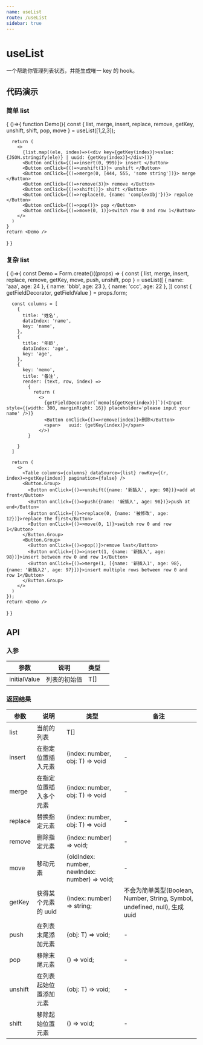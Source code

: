 ```yaml
---
name: useList
route: /useList
sidebar: true
---
```



# useList

一个帮助你管理列表状态，并能生成唯一 key 的 hook。

## 代码演示

### 简单 list

<Playground>
{
  ()=>{
    function Demo(){
      const { list, merge, insert, replace, remove, getKey, unshift, shift, pop, move } = useList([1,2,3]);

      return (
        <>
          {list.map((ele, index)=>(<div key={getKey(index)}>value: {JSON.stringify(ele)} | uuid: {getKey(index)}</div>))}
          <Button onClick={()=>insert(0, 999)}> insert </Button>
          <Button onClick={()=>unshift(1)}> unshift </Button>
          <Button onClick={()=>merge(0, [444, 555, 'some string'])}> merge </Button>
          <Button onClick={()=>remove(3)}> remove </Button>
          <Button onClick={()=>shift()}> shift </Button>
          <Button onClick={()=>replace(0, {name: 'complexObj'})}> repalce </Button>
          <Button onClick={()=>pop()}> pop </Button>
          <Button onClick={()=>move(0, 1)}>switch row 0 and row 1</Button>
        </>
      )
    }
    return <Demo />
  }
}
</Playground>

### 复杂 list

<Playground>
{
  ()=>{
    const Demo = Form.create()((props) => {
      const { list, merge, insert, replace, remove, getKey, move, push, unshift, pop } = useList([
        { name: 'aaa', age: 24 },
        { name: 'bbb', age: 23 },
        { name: 'ccc', age: 22 },
      ])
      const { getFieldDecorator, getFieldValue } = props.form;

      const columns = [
        {
          title: '姓名',
          dataIndex: 'name',
          key: 'name',
        },
        {
          title: '年龄',
          dataIndex: 'age',
          key: 'age',
        },
        {
          key: 'memo',
          title: '备注',
          render: (text, row, index) => 
            {
              return (
                <>
                  {getFieldDecorator(`memo[${getKey(index)}]`)(<Input style={{width: 300, marginRight: 16}} placeholder='please input your name' />)}
                  <Button onClick={()=>remove(index)}>删除</Button>
                  <span>   uuid: {getKey(index)}</span>
                </>)
            }
          
        }
      ]

      return (
        <>
          <Table columns={columns} dataSource={list} rowKey={(r, index)=>getKey(index)} pagination={false} />
          <Button.Group>
            <Button onClick={()=>unshift({name: '新插入', age: 98})}>add at front</Button>
            <Button onClick={()=>push({name: '新插入', age: 98})}>push at end</Button>
            <Button onClick={()=>replace(0, {name: '被修改', age: 12})}>replace the first</Button>
            <Button onClick={()=>move(0, 1)}>switch row 0 and row 1</Button>
          </Button.Group>
          <Button.Group>
            <Button onClick={()=>pop()}>remove last</Button>
            <Button onClick={()=>insert(1, {name: '新插入', age: 98})}>insert between row 0 and row 1</Button>
            <Button onClick={()=>merge(1, [{name: '新插入1', age: 98}, {name: '新插入2', age: 97}])}>insert multiple rows between row 0 and row 1</Button>
          </Button.Group>
        </>
      )
    });
    return <Demo />
  }
}
</Playground>

## API

### 入参

| 参数         | 说明         | 类型                 |   |
|--------------|--------------|----------------------|---|
| initialValue      | 列表的初始值 | T[]              |   |

### 返回结果

| 参数         | 说明         | 类型                 |  备注            |
|--------------|--------------|----------------------|---------------|
| list      | 当前的列表 | T[]              |   |
| insert        | 在指定位置插入元素 | (index: number, obj: T) => void                | - |
| merge         | 在指定位置插入多个元素 | (index: number, obj: T) => void | - |
| replace          | 替换指定元素         | (index: number, obj: T) => void          | - |
| remove   | 删除指定元素     | (index: number) => void;          | - |
| move | 移动元素     | (oldIndex: number, newIndex: number) => void;          | - |
| getKey  | 获得某个元素的 uuid     | (index: number) => string;           | 不会为简单类型(Boolean, Number, String, Symbol, undefined, null), 生成 uuid
| push  | 在列表末尾添加元素     | (obj: T) => void;          | - |
| pop  | 移除末尾元素     | () => void;          | - |
| unshift  | 在列表起始位置添加元素    | (obj: T) => void;          | - |
| shift  | 移除起始位置元素     | () => void;          | - |